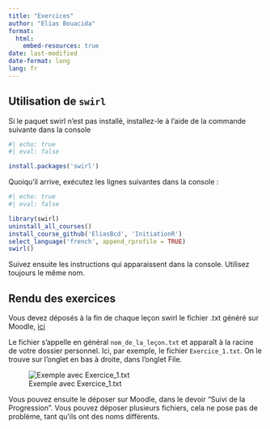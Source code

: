 ```yaml
---
title: "Exercices"
author: "Elias Bouacida"
format: 
  html:
    embed-resources: true
date: last-modified
date-format: long
lang: fr
---
```




## Utilisation de `swirl` 

Si le paquet swirl n'est pas installé, installez-le à l'aide de la commande suivante dans la console

```r
#| echo: true
#| eval: false

install.packages('swirl')
```

Quoiqu'il arrive, exécutez les lignes suivantes dans la console :

```r
#| echo: true
#| eval: false

library(swirl)
uninstall_all_courses()
install_course_github('EliasBcd', 'InitiationR')
select_language('french', append_rprofile = TRUE)
swirl()
```

Suivez ensuite les instructions qui apparaissent dans la console.
Utilisez toujours le même nom.

## Rendu des exercices

Vous devez déposés à la fin de chaque leçon swirl le fichier .txt généré sur Moodle, [ici](https://moodle.univ-paris8.fr/mod/assign/view.php?id=271762)

Le fichier s'appelle en général `nom_de_la_leçon.txt` et apparaît à la racine de votre dossier personnel.
Ici, par exemple, le fichier `Exercice_1.txt`. On le trouve sur l'onglet en bas à droite, dans l'onglet File.

![Exemple avec Exercice_1.txt](resources/RenduExercice.png)

Vous pouvez ensuite le déposer sur Moodle, dans le devoir "Suivi de la Progression".
Vous pouvez déposer plusieurs fichiers, cela ne pose pas de problème, tant qu'ils ont des noms différents.
